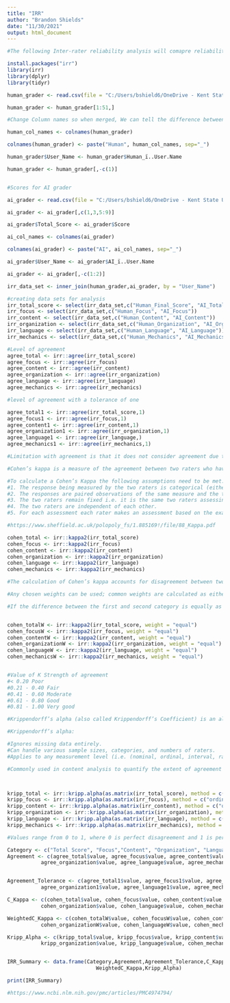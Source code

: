 ---
title: "IRR"
author: "Brandon Shields"
date: "11/30/2021"
output: html_document
---

```{r Description}

#The following Inter-rater reliability analysis will comapre reliability between a human and AI grader. This is for 50 students whose total score could be a value between 1 and 6. 

```

```{r Install and Load packages}

install.packages("irr")
library(irr)
library(dplyr)
library(tidyr)

```


```{r Getting Data}

human_grader <- read.csv(file = "C:/Users/bshield6/OneDrive - Kent State University/Desktop/Copy of Pilot_Grading 10-28-21.csv")

human_grader <- human_grader[1:51,]

#Change Column names so when merged, We can tell the difference between graders

human_col_names <- colnames(human_grader)

colnames(human_grader) <- paste("Human", human_col_names, sep="_")

human_grader$User_Name <- human_grader$Human_ï..User.Name

human_grader <- human_grader[,-c(1)]


#Scores for AI grader

ai_grader <- read.csv(file = "C:/Users/bshield6/OneDrive - Kent State University/Desktop/Copy of Copy of KSU-Assignment1-10-5-21.csv")

ai_grader <- ai_grader[,c(1,3,5:9)]

ai_grader$Total_Score <- ai_grader$Score

ai_col_names <- colnames(ai_grader)

colnames(ai_grader) <- paste("AI", ai_col_names, sep="_")

ai_grader$User_Name <- ai_grader$AI_ï..User.Name

ai_grader <- ai_grader[,-c(1:2)]


```

```{r Joining Data Sets}
irr_data_set <- inner_join(human_grader,ai_grader, by = "User_Name")

#creating data sets for analysis
irr_total_score <- select(irr_data_set,c("Human_Final_Score", "AI_Total_Score"))
irr_focus <- select(irr_data_set,c("Human_Focus", "AI_Focus"))
irr_content <- select(irr_data_set,c("Human_Content", "AI_Content"))
irr_organization <- select(irr_data_set,c("Human_Organization", "AI_Organization"))
irr_language <- select(irr_data_set,c("Human_Language", "AI_Language"))
irr_mechanics <- select(irr_data_set,c("Human_Mechanics", "AI_Mechanics"))

```

```{r Level of Agreement}

#Level of agreement
agree_total <- irr::agree(irr_total_score)
agree_focus <- irr::agree(irr_focus)
agree_content <- irr::agree(irr_content)
agree_organization <- irr::agree(irr_organization)
agree_language <- irr::agree(irr_language)
agree_mechanics <- irr::agree(irr_mechanics)

#level of agreement with a tolerance of one

agree_total1 <- irr::agree(irr_total_score,1)
agree_focus1 <- irr::agree(irr_focus,1)
agree_content1 <- irr::agree(irr_content,1)
agree_organization1 <- irr::agree(irr_organization,1)
agree_language1 <- irr::agree(irr_language,)
agree_mechanics1 <- irr::agree(irr_mechanics,1)

#Limitation with agreement is that it does not consider agreement due to random chance
```


```{r Cohen's Kappa}

#Cohen’s kappa is a measure of the agreement between two raters who have recorded a categorical outcome for a number of individuals. Cohen’s kappa factors out agreement due to chance and the two raters either agree or disagree on the category that each subject is assigned to (the level of agreement is not weighted). If you have more than two raters you need to consider an alternative approach which is detailed below.

#To calculate a Cohen’s Kappa the following assumptions need to be met:
#1. The response being measured by the two raters is categorical (either a nominal or ordinal variable). 
#2. The responses are paired observations of the same measure and the two raters individually assess the measure for each individual.
#3. The two raters remain fixed i.e. it is the same two raters assessing each individual.
#4. The two raters are independent of each other.
#5. For each assessment each rater makes an assessment based on the exact same number and definition of categories.

#https://www.sheffield.ac.uk/polopoly_fs/1.885169!/file/88_Kappa.pdf

cohen_total <- irr::kappa2(irr_total_score)
cohen_focus <- irr::kappa2(irr_focus)
cohen_content <- irr::kappa2(irr_content)
cohen_organization <- irr::kappa2(irr_organization)
cohen_language <- irr::kappa2(irr_language)
cohen_mechanics <- irr::kappa2(irr_mechanics)

#The calculation of Cohen’s kappa accounts for disagreement between two raters but does not take into account the level of the disagreement which is an important consideration when the ratings are in ordered categories.

#Any chosen weights can be used; common weights are calculated as either linear or quadratic sets, where k denotes the total number of categories (5 in this example). 

#If the difference between the first and second category is equally as important as a difference  between the second and third category, etc., use linear weights. Use quadratic weights if the difference between the first and second category is less important than a difference between the second and third category, etc.


cohen_totalW <- irr::kappa2(irr_total_score, weight = "equal")
cohen_focusW <- irr::kappa2(irr_focus, weight = "equal")
cohen_contentW <- irr::kappa2(irr_content, weight = "equal")
cohen_organizationW <- irr::kappa2(irr_organization, weight = "equal")
cohen_languageW <- irr::kappa2(irr_language, weight = "equal")
cohen_mechanicsW <- irr::kappa2(irr_mechanics, weight = "equal")


#Value of K Strength of agreement
#< 0.20 Poor
#0.21 - 0.40 Fair
#0.41 - 0.60 Moderate
#0.61 - 0.80 Good
#0.81 - 1.00 Very good

```

```{r Kripp Alpha}

#Krippendorff’s alpha (also called Krippendorff’s Coefficient) is an alternative to Cohen’s Kappa for determining inter-rater reliability.

#Krippendorff’s alpha:

#Ignores missing data entirely.
#Can handle various sample sizes, categories, and numbers of raters.
#Applies to any measurement level (i.e. (nominal, ordinal, interval, ratio).

#Commonly used in content analysis to quantify the extent of agreement between raters, it differs from most other measures of inter-rater reliability because it calculates disagreement (as opposed to agreement). This is one reason why the statistic is arguably more reliable, but some researchers report that in practice, the results from both alpha and kappa are similar



kripp_total <- irr::kripp.alpha(as.matrix(irr_total_score), method = c("ordinal"))
kripp_focus <- irr::kripp.alpha(as.matrix(irr_focus), method = c("ordinal"))
kripp_content <- irr::kripp.alpha(as.matrix(irr_content), method = c("ordinal"))
kripp_organization <- irr::kripp.alpha(as.matrix(irr_organization), method = c("ordinal"))
kripp_language <- irr::kripp.alpha(as.matrix(irr_language), method = c("ordinal"))
kripp_mechanics <- irr::kripp.alpha(as.matrix(irr_mechanics), method = c("ordinal"))

#Values range from 0 to 1, where 0 is perfect disagreement and 1 is perfect agreement. Krippendorff suggests: “[I]t is customary to require α ≥ .800. Where tentative conclusions are still acceptable, α ≥ .667 is the lowest conceivable limit


```

```{r Build Data Frame of results}

Category <- c("Total Score", "Focus","Content", "Organization", "Language", "Mechanics" )
Agreement <- c(agree_total$value, agree_focus$value, agree_content$value,
           agree_organization$value, agree_language$value, agree_mechanics$value)


Agreement_Tolerance <- c(agree_total1$value, agree_focus1$value, agree_content1$value,
           agree_organization1$value, agree_language1$value, agree_mechanics1$value)

C_Kappa <- c(cohen_total$value, cohen_focus$value, cohen_content$value,
           cohen_organization$value, cohen_language$value, cohen_mechanics$value)

WeightedC_Kappa <- c(cohen_totalW$value, cohen_focusW$value, cohen_contentW$value,
           cohen_organizationW$value, cohen_languageW$value, cohen_mechanicsW$value)

Kripp_Alpha <- c(kripp_total$value, kripp_focus$value, kripp_content$value,
           kripp_organization$value, kripp_language$value, cohen_mechanics$value)


IRR_Summary <- data.frame(Category,Agreement,Agreement_Tolerance,C_Kappa,
                             WeightedC_Kappa,Kripp_Alpha)

print(IRR_Summary)

#https://www.ncbi.nlm.nih.gov/pmc/articles/PMC4974794/
```


